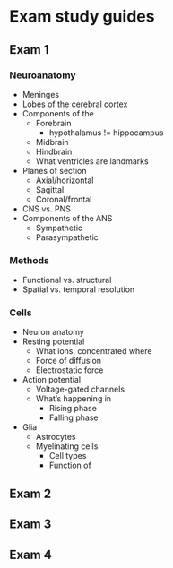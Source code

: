 # Exam study guides

## Exam 1 {-}

### Neuroanatomy {-}

- Meninges
- Lobes of the cerebral cortex
- Components of the
    - Forebrain
        - hypothalamus != hippocampus
    - Midbrain
    - Hindbrain
    - What ventricles are landmarks
- Planes of section
    - Axial/horizontal
    - Sagittal
    - Coronal/frontal
- CNS vs. PNS
- Components of the ANS
    - Sympathetic
    - Parasympathetic

### Methods {-}

- Functional vs. structural
- Spatial vs. temporal resolution

### Cells {-}

- Neuron anatomy
- Resting potential
    - What ions, concentrated where
    - Force of diffusion
    - Electrostatic force
- Action potential
    - Voltage-gated channels
    - What's happening in
        - Rising phase
        - Falling phase
- Glia
    - Astrocytes
    - Myelinating cells
        - Cell types
        - Function of

## Exam 2 {-}

## Exam 3 {-}

## Exam 4 {-}
